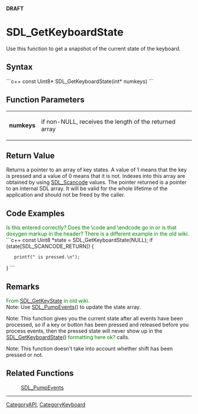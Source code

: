 <!-- pragma section-numbers off -->
<!-- pragma disable-camelcase -->
'''DRAFT'''

= SDL_GetKeyboardState =
Use this function to get a snapshot of the current state of the keyboard.


== Syntax ==
```c++
const Uint8* SDL_GetKeyboardState(int* numkeys)
```

== Function Parameters ==
{|
|'''numkeys'''
|if non-NULL, receives the length of the returned array
|}

== Return Value ==
Returns a pointer to an array of key states. A value of 1 means that the key is pressed and a value of 0 means that it is not. Indexes into this array are obtained by using [[SDL_Scancode]] values. The pointer returned is a pointer to an internal SDL array. It will be valid for the whole lifetime of the application and should not be freed by the caller.

== Code Examples ==
<span style="color: green;">Is this entered correctly? Does the \code and \endcode go in or is that doxygen markup in the header?  There is a different example in the old wiki.</span>
```c++
const Uint8 *state = SDL_GetKeyboardState(NULL);
if (state[SDL_SCANCODE_RETURN]) {
    printf("<RETURN> is pressed.\n");
}
```

== Remarks ==
<span style="color: green;">From [[SDL_GetKeyState]] in old wiki.</span><br/>
Note: Use [[SDL_PumpEvents]]() to update the state array.

Note: This function gives you the current state after all events have been processed, so if a key or button has been pressed and released before you process events, then the pressed state will never show up in the [[SDL_GetKeyboardState]]() <span style="color: green;">formatting here ok?</span> calls.

Note: This function doesn't take into account whether shift has been pressed or not. <br/>

== Related Functions ==
:[[SDL_PumpEvents]]

----
[[CategoryAPI]], [[CategoryKeyboard]]
